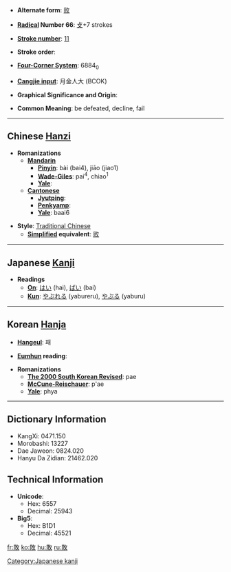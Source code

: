 * '''Alternate form''': [[败]]

* '''[[Wiktionary:Chinese radical index| Radical]] Number 66''': [[Wiktionary:Chinese radical index 攴|攴]]+7 strokes

* '''[[Wiktionary:Chinese total strokes index|Stroke number]]''': [[Wiktionary:Chinese total strokes index 11|11]]

* '''Stroke order''': 

* '''[[Wiktionary:Chinese four corner index|Four-Corner System]]''': 6884<sub>0</sub>

* '''[[Wiktionary:Chinese Cangjie index|Cangjie input]]''': 月金人大 (BCOK)

* '''Graphical Significance and Origin''': 

* '''Common Meaning''': be defeated, decline, fail

----

== Chinese [[Hanzi]] ==

* '''Romanizations'''
** '''[[Mandarin]]'''
*** '''[[Pinyin]]''': bài (bai4), jiāo (jiao1)
*** '''[[Wade-Giles]]''': pai<sup>4</sup>, chiao<sup>1</sup>
*** '''[[Yale]]''': 
** '''[[Cantonese]]'''
*** '''[[Jyutping]]''':
*** '''[[Penkyamp]]''': 
*** '''[[Yale]]''': baai6

* '''Style''': [[Traditional Chinese]] 
** '''[[Simplified Chinese|Simplified]] equivalent''': [[败]]


----

== Japanese [[Kanji]] ==

* '''Readings'''
** '''[[On]]''': [[はい]] (hai), [[ばい]] (bai)
** '''[[Kun]]''': [[やぶれる]] (yabureru), [[やぶる]] (yaburu)
  

----

== Korean [[Hanja]] ==

* '''[[Hangeul]]''': 패

* '''[[Eumhun]] reading''': 

* '''Romanizations'''
** '''[[The 2000 South Korean Revised Romanization|The 2000 South Korean Revised]]''': pae
** '''[[McCune-Reischauer]]''': p'ae
** '''[[Yale]]''': phya

----

== Dictionary Information ==

* KangXi: 0471.150
* Morobashi: 13227
* Dae Jaweon: 0824.020
* Hanyu Da Zidian: 21462.020

== Technical Information ==

* '''Unicode''':
** Hex: 6557
** Decimal: 25943
* '''Big5''':
** Hex: B1D1
** Decimal: 45521

[[Category:Japanese kanji]]

[[fr:敗]]
[[ko:敗]]
[[hu:敗]]
[[ru:敗]]